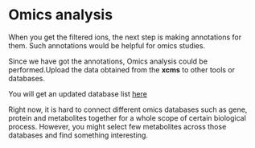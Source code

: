 # Omics analysis

When you get the filtered ions, the next step is making annotations for them. Such annotations would be helpful for omics studies.

Since we have got the annotations, Omics analysis could be performed.Upload the data obtained from the **xcms** to other tools or databases.

You will get an updated database list [here](http://metabolomicssociety.org/resources/metabolomics-databases)

Right now, it is hard to connect different omics databases such as gene, protein and metabolites together for a whole scope of certain biological process. However, you might select few metabolites across those databases and find something interesting.
